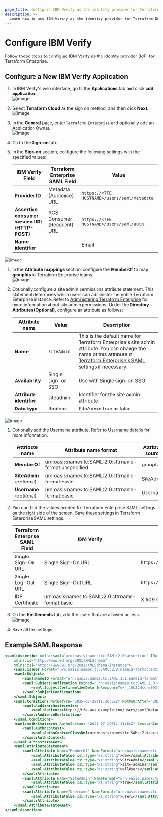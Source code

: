 ```yaml
---
page_title: Configure IBM Verify as the identity provider for Terraform Enterprise
description: >-
  Learn how to use IBM Verify as the identity provider for Terraform Enterprise when setting up single-sign on (SSO) over SAML.
---
```


# Configure IBM Verify  

Follow these steps to configure IBM Verify as the identity provider (IdP) for Terraform Enterprise.

## Configure a New IBM Verify Application

1. In IBM Verify's web interface, go to the **Applications** tab and click **add application**.  
![image](/img/docs/ibm-verify-add-application.png)

1. Select **Terraform Cloud** as the sign on method, and then click **Next**.  
![image](/img/docs/ibm-verify-select-application.png)

1. In the **General** page, enter `Terraform Enterprise` and optionally add an Application Owner.  
![image](/img/docs/ibm-verify-application-general.png)

1. Go to the **Sign-on** tab.

1. In the **Sign-on** section, configure the following settings with the specified values:

   | IBM Verify Field                                                      | Terraform Enterprise SAML Field | Value                                        |
   | --------------------------------------------------------------------- | ------------------------------- | -------------------------------------------- |
   | **Provider ID**                                                       | Metadata (Audience) URL         | `https://<TFE HOSTNAME>/users/saml/metadata`     |
   | **Assertion consumer service URL (HTTP-POST)**                        | ACS Consumer (Recipient) URL    | `https://<TFE HOSTNAME>/users/saml/auth` |
   | **Name identifier**                                                   |                                 |  Email                                        |
![image](/img/docs/ibm-verify-saml-settings-1.png)


1. In the **Attribute mappings** section, configure the **MemberOf** to map **groupIds** to Terraform Enterprise teams.  
![image](/img/docs/ibm-verify-saml-settings-2.png)

1. Optionally configure a site admin permissions attribute statement. This statement determines which users can administer the entire Terraform Enterprise instance. Refer to [Administering Terraform Enterprise](/terraform/enterprise/application-administration) for more information about site admin permissions. Under the **Directory - Attributes (Optional)**, configure an attribute as follows:

   | Attribute name              | Value                       | Description                                                                                                                                                                                                               |
   | --------------------------- | --------------------------- | ------------------------------------------------------------------------------------------------------------------------------------------------------------------------------------------------------------------------- |
   | **Name**                    | `SiteAdmin`                 | This is the default name for Terraform Enterprise's site admin attribute. You can change the name of this attribute in [Terraform Enterprise's SAML settings](/terraform/enterprise/saml/configuration) if necessary. |
   | **Availability**            | Single sign-on SSO          | Use with Single sign-on SSO                                                                                                                                                                                               |
   | **Attribute identifier**    | siteadmin                   | Identifier for the site admin attribute                                                                                                                                                                                   |
   | **Data type**               | Boolean                     | SiteAdmin true or false                                                                                                                                                                                                   |
  
![image](/img/docs/ibm-verify-siteadmin-attribute.png)

1. Optionally add the Username attribute. Refer to [Username details](/terraform/enterprise/saml/attributes) for more information.

   | Attribute name                    | Attribute name format                                    | Attribute source                             |
   | --------------------------------- | ---------------------------------------------------------| -------------------------------------------- |
   | **MemberOf**                      | 	urn:oasis:names:tc:SAML:2.0:attrname-format:unspecified | groupIds                                     |
   | **SiteAdmin**      (optional)     | 	urn:oasis:names:tc:SAML:2.0:attrname-format:basic       | SiteAdmin                                    |
   | **Username**       (optional)     | urn:oasis:names:tc:SAML:2.0:attrname-format:basic        |  Username                                    |

1. You can find the values needed for Terraform Enterprise SAML settings on the right side of the screen. Save these settings in Terraform Enterprise SAML settings.

   | Terraform Enterprise SAML Field   | IBM Verify                                               | Value example                         |
   | --------------------------------- | ---------------------------------------------------------| -------------------------------------------- |
   | Single Sign-On URL                | 	Single Sign-On URL                                      | `https://<id>.verify.ibm.com/saml/sps/saml20ip/saml20/login`                                     |
   | Single Log-Out URL                | 	Single Sign-Out URL                                    | `https://<id>.verify.ibm.com/idaas/mtfim/sps/idaas/logout`                                    |
   | IDP Certificate                   |    urn:oasis:names:tc:SAML:2.0:attrname-format:basic        |  X.509 Certificate                                 |


1. On the **Entitlements** tab, add the users that are allowed access.  
![image](/img/docs/ibm-verify-entitlements.png)

1. Save all the settings.

## Example SAMLResponse

```xml
<saml:Assertion xmlns:saml="urn:oasis:names:tc:SAML:2.0:assertion" ID="Assertion-uuid55fd4636-0198-1a77-bd0e-85102bc84797" IssueInstant="2025-07-29T11:41:58Z" Version="2.0"
    xmlns:xs="http://www.w3.org/2001/XMLSchema"
    xmlns:xsi="http://www.w3.org/2001/XMLSchema-instance">
    <saml:Issuer Format="urn:oasis:names:tc:SAML:2.0:nameid-format:entity">https://example.verify.ibm.com/saml/sps/saml20ip/saml20</saml:Issuer>
    <saml:Subject>
        <saml:NameID Format="urn:oasis:names:tc:SAML:1.1:nameid-format:emailAddress">example@ibm.com</saml:NameID>
        <saml:SubjectConfirmation Method="urn:oasis:names:tc:SAML:2.0:cm:bearer">
            <saml:SubjectConfirmationData InResponseTo="_18b23dcd-a903-4438-b079-32eecd31925a" NotOnOrAfter="2025-07-29T11:46:58Z" Recipient="https://tfe.aws.example.com/users/saml/auth"/>
        </saml:SubjectConfirmation>
    </saml:Subject>
    <saml:Conditions NotBefore="2025-07-29T11:36:58Z" NotOnOrAfter="2025-07-29T11:46:58Z">
        <saml:AudienceRestriction>
            <saml:Audience>https://tfe.aws.example.com/users/saml/metadata</saml:Audience>
        </saml:AudienceRestriction>
    </saml:Conditions>
    <saml:AuthnStatement AuthnInstant="2025-07-29T11:41:58Z" SessionIndex="06bd7f3a-3b87-4aec-83d2-8d8f120add4a_uuide789ed32-2480-456e-857a-26e00bd57865" SessionNotOnOrAfter="2025-07-29T12:41:58Z">
        <saml:AuthnContext>
            <saml:AuthnContextClassRef>urn:oasis:names:tc:SAML:2.0:ac:classes:Password</saml:AuthnContextClassRef>
        </saml:AuthnContext>
    </saml:AuthnStatement>
    <saml:AttributeStatement>
        <saml:Attribute Name="MemberOf" NameFormat="urn:oasis:names:tc:SAML:2.0:attrname-format:unspecified">
            <saml:AttributeValue xsi:type="xs:string">dev</saml:AttributeValue>
            <saml:AttributeValue xsi:type="xs:string">SiteAdmin</saml:AttributeValue>
            <saml:AttributeValue xsi:type="xs:string">site-admins</saml:AttributeValue>
            <saml:AttributeValue xsi:type="xs:string">allUsers</saml:AttributeValue>
        </saml:Attribute>
        <saml:Attribute Name="SiteAdmin" NameFormat="urn:oasis:names:tc:SAML:2.0:attrname-format:basic">
            <saml:AttributeValue xsi:type="xs:string">true</saml:AttributeValue>
        </saml:Attribute>
        <saml:Attribute Name="Username" NameFormat="urn:oasis:names:tc:SAML:2.0:attrname-format:basic">
            <saml:AttributeValue xsi:type="xs:string">user1</saml:AttributeValue>
        </saml:Attribute>
    </saml:AttributeStatement>
</saml:Assertion>
```

